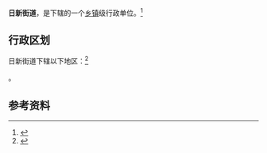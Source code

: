 {{中国乡级行政区|21/02/03/004/000}}

'''日新街道'''，是{{PRC admin/fullname|21/02/03/004/000|3}}下辖的一个[[乡镇|乡镇]]级行政单位。<ref>{{PRC admin/ref sgc|{{PRC admin/parent|21/02/03/004/000}}}}</ref>

== 行政区划 ==

日新街道下辖以下地区：<ref>{{PRC admin/ref sgc|21/02/03/004/000}}</ref>

{{PRC admin/children|21/02/03/004/000}}。

== 参考资料 ==

{{reflist}}

{{行政区划小作品}}
{{PRC admin/navcat|21/02/03/004/000}}